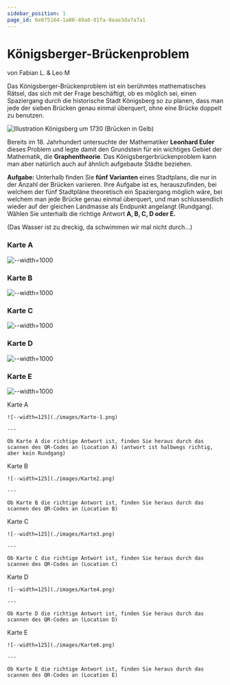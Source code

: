```yaml
---
sidebar_position: 1
page_id: 6e075164-1a80-49a8-91fa-0eae3da7a7a1
---
```



# Königsberger-Brückenproblem

von Fabian L. & Leo M

Das Königsberger-Brückenproblem ist ein berühmtes mathematisches Rätsel, das sich mit der Frage beschäftigt, ob es möglich sei, einen Spaziergang durch die historische Stadt Königsberg so zu planen, dass man jede der sieben Brücken genau einmal überquert, ohne eine Brücke doppelt zu benutzen.

![Illustration Königsberg um 1730 (Brücken in Gelb)](./images/Konigsberg_bridges.png)

Bereits im 18. Jahrhundert untersuchte der Mathematiker **Leonhard Euler** dieses Problem und legte damit den Grundstein für ein wichtiges Gebiet der Mathematik, die **Graphentheorie**. Das Königsbergerbrückenproblem kann man aber natürlich auch auf ähnlich aufgebaute Städte beziehen.

**Aufgabe:** Unterhalb finden Sie **fünf Varianten** eines Stadtplans, die nur in der Anzahl der Brücken variieren. Ihre Aufgabe ist es, herauszufinden, bei welchem der fünf Stadtpläne theoretisch ein Spaziergang möglich wäre, bei welchem man jede Brücke genau einmal überquert, und man schlussendlich wieder auf der gleichen Landmasse als Endpunkt angelangt (Rundgang). Wählen Sie unterhalb die richtige Antwort **A, B, C, D oder E.**

(Das Wasser ist zu dreckig, da schwimmen wir mal nicht durch...)

### Karte A

![--width=1000](./images/Karte4.png)

### Karte B

![--width=1000](./images/Karte2.png)

### Karte C

![--width=1000](./images/Karte3.png)

### Karte D

![--width=1000](./images/Karte-1.png)

### Karte E

![--width=1000](./images/Karte6.png)

<AdventureOptions>
  <AdventureOption label="A" nextGuessIn={60}>
    Karte A

    ![--width=125](./images/Karte-1.png)

    ---

    Ob Karte A die richtige Antwort ist, finden Sie heraus durch das scannen des QR-Codes an (Location A) (antwort ist halbwegs richtig, aber kein Rundgang)
  </AdventureOption>

  <AdventureOption label="B" nextGuessIn={60}>
    Karte B

    ![--width=125](./images/Karte2.png)

    ---

    Ob Karte B die richtige Antwort ist, finden Sie heraus durch das scannen des QR-Codes an (Location B)
  </AdventureOption>

  <AdventureOption label="C" nextGuessIn={60}>
    Karte C

    ![--width=125](./images/Karte3.png)

    ---

    Ob Karte C die richtige Antwort ist, finden Sie heraus durch das scannen des QR-Codes an (Location C)
  </AdventureOption>

  <AdventureOption label="D" nextGuessIn={60}>
    Karte D

    ![--width=125](./images/Karte4.png)

    ---

    Ob Karte D die richtige Antwort ist, finden Sie heraus durch das scannen des QR-Codes an (Location D)
  </AdventureOption>

  <AdventureOption label="E" nextGuessIn={60}>
    Karte E

    ![--width=125](./images/Karte6.png)

    ---

    Ob Karte E die richtige Antwort ist, finden Sie heraus durch das scannen des QR-Codes an (Location E)
  </AdventureOption>
</AdventureOptions>
